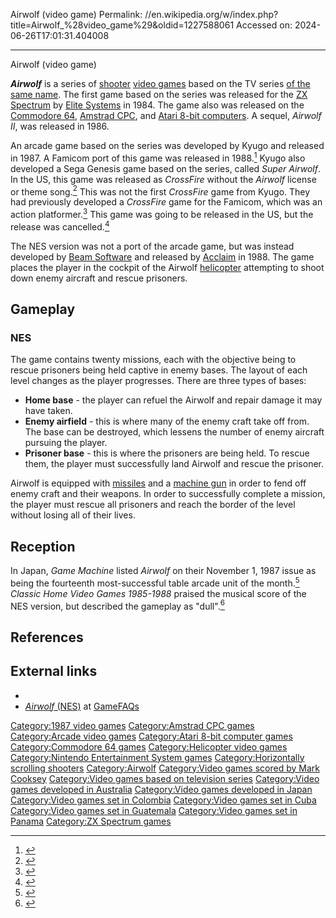Airwolf (video game)
Permalink: //en.wikipedia.org/w/index.php?title=Airwolf_%28video_game%29&oldid=1227588061
Accessed on: 2024-06-26T17:01:31.404008



------
Airwolf (video game)
{{Infobox video game
|title = Airwolf
|image = NesAirwolf.jpg
|caption = NES box art
|developer = Kyugo (Arcade, Genesis)<br />[[Beam Software]] (NES)
|publisher = Kyugo (Arcade, Japan, Genesis, Japan/US)<br />United Artists Theatre Amusements (Arcade, US)<br />[[Acclaim Entertainment|Acclaim]] (NES)
|designer =
|engine = 
|released = '''Arcade'''<br />September 1987<ref>{{Cite web|url=http://www.arcade-history.com/?n=airwolf&page=detail&id=51|title = Airwolf, Arcade Video game by Kyugo (1987)}}</ref><br />'''Famicom''' {{vgrelease|JP|December 24, 1988<ref>{{Cite web|url=http://www.mobygames.com/game/airwolf__/release-info|title = Airwolf (1987) release dates}}</ref>}} '''NES''' {{vgrelease|NA|June 1989|EU|1990}} '''Genesis''' {{vgrelease|JP|March 29, 1991<ref>{{Cite web|url=https://gamefaqs.gamespot.com/genesis/586120-crossfire/data|title = CrossFire Release Information for Genesis - GameFAQs}}</ref>|NA|1991}}
|genre = [[Scrolling shooter]]
|modes = [[Single-player video game|Single-player]]
|platforms = [[Arcade video game|Arcade]], [[Amstrad CPC]], [[Atari 8-bit]], [[Commodore 64]], [[Nintendo Entertainment System|Famicom]], [[Nintendo Entertainment System|NES]], [[Sega Genesis|Genesis]], [[ZX Spectrum]]
|arcade system= Kyugo
}}

'''''Airwolf''''' is a series of [[shooter game|shooter]] [[video games]] based on the TV series [[Airwolf|of the same name]]. The first game based on the series was released for the [[ZX Spectrum]] by [[Elite Systems]] in 1984. The game also was released on the [[Commodore 64]], [[Amstrad CPC]], and [[Atari 8-bit computers]]. A sequel, ''Airwolf II'', was released in 1986.

An arcade game based on the series was developed by Kyugo and released in 1987. A Famicom port of this game was released in 1988.<ref name="VGG">{{cite book|last=Fox|first=Matt|title=The Video Games Guide: 1,000+ Arcade, Console and Computer Games, 1962-2012|url=https://books.google.com/books?id=LVc1QNGo_g0C&q=Airwolf+helicopter+NES&pg=PA6|edition=2nd|series=6|year=2013|publisher=McFarland & Company|location=Jefferson, NC|isbn=978-0786472574}}</ref> Kyugo also developed a Sega Genesis game based on the series, called ''Super Airwolf''. In the US, this game was released as ''CrossFire'' without the ''Airwolf'' license or theme song.<ref>{{cite web | title = CrossFire Release Information for Genesis | url = https://gamefaqs.gamespot.com/genesis/586120-crossfire/data | accessdate = 2020-03-22}}</ref> This was not the first ''CrossFire'' game from Kyugo. They had previously developed a ''CrossFire'' game for the Famicom, which was an action platformer.<ref>{{cite web | title = CrossFire Release Information for NES | url = https://gamefaqs.gamespot.com/genesis/586120-crossfire/data | accessdate = 2020-03-22}}</ref> This game was going to be released in the US, but the release was cancelled.<ref>{{cite web | title = CrossFire NES Prototype | url = https://refuge.tokyo/famicom/fc/02283.html | accessdate = 2020-03-22}}</ref>

The NES version was not a port of the arcade game, but was instead developed by [[Beam Software]] and released by [[Acclaim Entertainment|Acclaim]] in 1988. The game places the player in the cockpit of the Airwolf [[helicopter]] attempting to shoot down enemy aircraft and rescue prisoners.

==Gameplay==
===NES===
The game contains twenty missions, each with the objective being to rescue prisoners being held captive in enemy bases. The layout of each level changes as the player progresses. There are three types of bases:

* '''Home base''' - the player can refuel the Airwolf and repair damage it may have taken.
* '''Enemy airfield''' - this is where many of the enemy craft take off from. The base can be destroyed, which lessens the number of enemy aircraft pursuing the player.
* '''Prisoner base''' - this is where the prisoners are being held. To rescue them, the player must successfully land Airwolf and rescue the prisoner.

Airwolf is equipped with [[missile]]s and a [[machine gun]] in order to fend off enemy craft and their weapons. In order to successfully complete a mission, the player must rescue all prisoners and reach the border of the level without losing all of their lives.

==Reception==
{{Video game reviews
| award1Pub = ''Crash''
| award1 = Crash Smash<ref>Game review, Crash magazine issue 13, [[Newsfield Publications]] February 1985</ref>
}}
In Japan, ''Game Machine'' listed ''Airwolf'' on their November 1, 1987 issue as being the fourteenth most-successful table arcade unit of the month.<ref>{{cite magazine|title=Game Machine's Best Hit Games 25 - テーブル型TVゲーム機 (Table Videos)|magazine=[[:ja:ゲームマシン|Game Machine]]|issue=319|publisher=[[:ja:アミューズメント通信社|Amusement Press, Inc.]]|date=1 November 1987|page=25|lang=ja}}</ref> ''Classic Home Video Games 1985-1988'' praised the musical score of the NES version, but described the gameplay as "dull".<ref>{{cite book|last=Weiss|first=Brett|title=Classic Home Video Games, 1985-1988: A Complete Reference Guide |url=https://books.google.com/books?id=F01wiUr9LKQC&q=Airwolf+helicopter&pg=PT100|year=2012|publisher=McFarland & Company|location=Jefferson, NC|isbn=978-0786469376}}</ref>

==References==
{{reflist}}

==External links==
* {{moby game|id=/airwolf|name=''Airwolf ''}}
* [http://www.gamefaqs.com/console/nes/data/587082.html ''Airwolf'' (NES)] at [[GameFAQs]]

[[Category:1987 video games]]
[[Category:Amstrad CPC games]]
[[Category:Arcade video games]]
[[Category:Atari 8-bit computer games]]
[[Category:Commodore 64 games]]
[[Category:Helicopter video games]]
[[Category:Nintendo Entertainment System games]]
[[Category:Horizontally scrolling shooters]]
[[Category:Airwolf]]
[[Category:Video games scored by Mark Cooksey]]
[[Category:Video games based on television series]]
[[Category:Video games developed in Australia]]
[[Category:Video games developed in Japan]]
[[Category:Video games set in Colombia]]
[[Category:Video games set in Cuba]]
[[Category:Video games set in Guatemala]]
[[Category:Video games set in Panama]]
[[Category:ZX Spectrum games]]